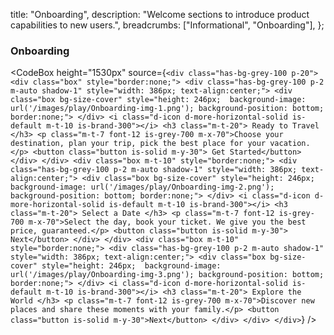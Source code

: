 
  title: "Onboarding",
  description:
    "Welcome sections to introduce product capabilities to new users.",
  breadcrumbs: ["Informational", "Onboarding"],
};

### Onboarding

<CodeBox
  height="1530px"
  source={`
    <div class="has-bg-grey-100 p-20">
        <div class="box" style="border:none;">
            <div class="has-bg-grey-100 p-2 m-auto shadow-1" style="width: 386px; text-align:center;">
                <div class="box bg-size-cover" style="height: 246px; 
                        background-image: url('/images/play/Onboarding-img-1.png');
                        background-position: bottom;
                        border:none;">
                </div>
                <i class="d-icon d-more-horizontal-solid is-default m-t-10 is-brand-300"></i>
                <h3 class="m-t-20"> Ready to Travel </h3>
                <p class="m-t-7 font-12 is-grey-700 m-x-70">Choose your destination, plan your trip, pick the best place for your vacation.</p>
                <button class="button is-solid m-y-30"> Get Started</button>
            </div>
        </div>
        <div class="box m-t-10" style="border:none;">
            <div class="has-bg-grey-100 p-2 m-auto shadow-1" style="width: 386px; text-align:center;">
                <div class="box bg-size-cover" style="height: 246px; 
                        background-image: url('/images/play/Onboarding-img-2.png');
                        background-position: bottom;
                        border:none;">
                </div>
                <i class="d-icon d-more-horizontal-solid is-default m-t-10 is-brand-300"></i>
                <h3 class="m-t-20"> Select a Date </h3>
                <p class="m-t-7 font-12 is-grey-700 m-x-70">Select the day, book your ticket. We give you the best price, guaranteed.</p>
                <button class="button is-solid m-y-30"> Next</button>
            </div>
        </div>
        <div class="box m-t-10" style="border:none;">
            <div class="has-bg-grey-100 p-2 m-auto shadow-1" style="width: 386px; text-align:center;">
                <div class="box bg-size-cover" style="height: 246px; 
                        background-image: url('/images/play/Onboarding-img-3.png');
                        background-position: bottom;
                        border:none;">
                </div>
                <i class="d-icon d-more-horizontal-solid is-default m-t-10 is-brand-300"></i>
                <h3 class="m-t-20"> Explore the World </h3>
                <p class="m-t-7 font-12 is-grey-700 m-x-70">Discover new places and share these moments with your family.</p>
                <button class="button is-solid m-y-30">Next</button>
            </div>
        </div>
    </div>
  `}
/>

